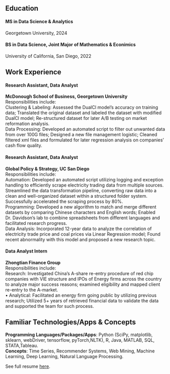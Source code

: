 ## Education
#### MS in Data Science & Analytics
Georgetown University, 2024

#### BS in Data Science, Joint Major of Mathematics & Econimics
University of California, San Diego, 2022

## Work Experience
#### Research Assistant, Data Analyst
**McDonough School of Business, Georgetown University**  
Responsibilities include:  
Clustering & Labeling: Assessed the DualCl model’s accuracy on training data; Translated the original dataset and labeled the dataset with modified DualCl model; Re-structured dataset for later A/B testing on market reformation analysis.    
Data Processing: Developed an automated script to filter out unwanted data from over 100G files; Designed a new file management logistic; Cleaned filtered xml files and formulated for later regression analysis on companies’ cash flow quality.   

#### Research Assistant, Data Analyst  
**Global Policy & Strategy, UC San Diego**  
Responsibilities include:   
Automation: Developed an automated script utilizing logging and exception handling to efficiently scrape electricity trading data from multiple sources. Streamlined the data transformation pipeline, converting raw data into a clean and well-organized dataset within a structured folder system. Successfully accelerated the scraping process by 80%.  
Programming: Developed a new algorithm to match and merge different datasets by comparing Chinese characters and English words; Enabled Dr. Davidson’s lab to combine spreadsheets from different languages and facilitated research progress.  
Data Analysis: Incorporated 12-year data to analyze the correlation of electricity trade price and coal prices via Linear Regression model; Found recent abnormality with this model and proposed a new research topic.  

#### Data Analyst Intern
**Zhongtian Finance Group**  
Responsibilities include:  
 Research: Investigated China’s A-share re-entry procedure of red chip companies with VIE structure and IPOs of Energy firms across the country to analyze major success reasons; examined eligibility and mapped client re-entry to the A-market.  
• Analytical: Facilitated an energy firm going public by utilizing previous research; Utilized 5+ years of retrieved financial data to validate the data and supported the team for such process.  

## Familiar Technologies/Apps & Concepts
**Programming Languages/Packages/Apps**: Python (SciPy, matplotlib, sklearn, webDriver, tensorflow, pyTorch,NLTK), R, Java, MATLAB, SQL, STATA,Tableau.  
**Concepts**: Time Series, Recommender Systems, Web Mining, Machine Learning, Deep Learning, Natural Language Processing.
  

See full resume [here](resume.pdf).
